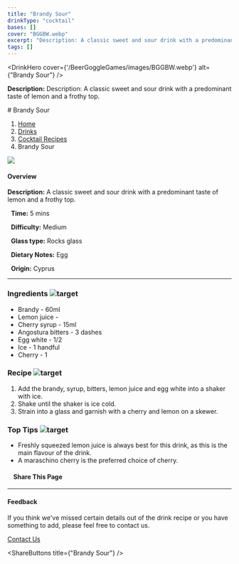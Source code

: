 ```yaml
---
title: "Brandy Sour"
drinkType: "cocktail"
bases: []
cover: "BGGBW.webp"
excerpt: "Description: A classic sweet and sour drink with a predominant taste of lemon and a frothy top."
tags: []
---
```



<DrinkHero
  cover={'/BeerGoggleGames/images/BGGBW.webp'}
  alt={"Brandy Sour"}
/>

<DrinkSection title="Overview" icon="/BeerGoggleGames/images/info.webp">
<p><strong>Description:</strong> Description: A classic sweet and sour drink with a predominant taste of lemon and a frothy top.</p>
</DrinkSection>

<DrinkSection title="Ingredients" icon="/BeerGoggleGames/images/liquor.webp">
<!-- Add ingredients -->
</DrinkSection>

<DrinkSection title="Method" icon="/BeerGoggleGames/images/question.webp">
# Brandy Sour

1.  [Home](/)
2.  [Drinks](drinks)
3.  [Cocktail Recipes](drinks/cocktailrecipes)
4.  Brandy Sour

![](/images/brandy-sour.webp)

#### Overview

**Description:** A classic sweet and sour drink with a predominant taste of lemon and a frothy top.

  **Time:** 5 mins

  **Difficulty:** Medium

  **Glass type:** Rocks glass

  **Dietary Notes:** Egg

  **Origin:** Cyprus

* * *

### Ingredients ![target](/images/liquor.webp)

-   Brandy - 60ml
-   Lemon juice -
-   Cherry syrup - 15ml
-   Angostura bitters - 3 dashes
-   Egg white - 1/2
-   Ice - 1 handful
-   Cherry - 1

### Recipe ![target](/images/rules.webp)

1.  Add the brandy, syrup, bitters, lemon juice and egg white into a shaker with ice.
2.  Shake until the shaker is ice cold.
3.  Strain into a glass and garnish with a cherry and lemon on a skewer.

### Top Tips ![target](/images/lightbulb.webp)

-   Freshly squeezed lemon juice is always best for this drink, as this is the main flavour of the drink.
-   A maraschino cherry is the preferred choice of cherry.

####     Share This Page

[](https://www.facebook.com/sharer/sharer.php?u=beergogglegames.co.uk/Drinks/CocktailRecipes/brandy-sour)[](https://www.instagram.com/direct/new/)[](https://twitter.com/intent/tweet?url=beergogglegames.co.uk/Drinks/CocktailRecipes/brandy-sour)

* * *

#### Feedback

If you think we've missed certain details out of the drink recipe or you have something to add, please feel free to contact us.

  
  
  
[Contact Us](contact)
</DrinkSection>



<ShareButtons title={"Brandy Sour"} />
<FeedbackCard></FeedbackCard>
